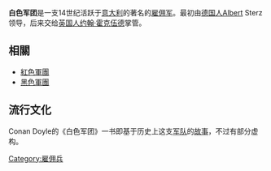 {{Unreferenced|time=2007-08-24}}
'''白色军团'''是一支14世纪活跃于[[意大利|意大利]]的著名的[[雇佣军|雇佣军]]。最初由[[德国人|德国人]]Albert Sterz领导，后来交给[[英国人|英国人]][[约翰·霍克伍德|约翰·霍克伍德]]掌管。

==相關==
* [[紅色軍團|紅色軍團]]
* [[黑色軍團|黑色軍團]]

==流行文化==
Conan Doyle的《白色军团》一书即基于历史上这支[[军队|军队]]的[[故事|故事]]，不过有部分虚构。

{{mil-stub}}

[[Category:雇佣兵|Category:雇佣兵]]